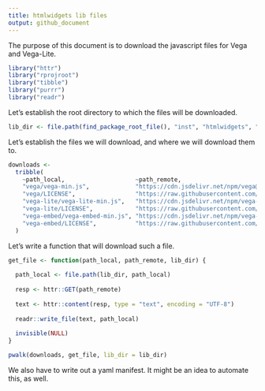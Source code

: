 ```yaml
---
title: htmlwidgets lib files
output: github_document
---
```


The purpose of this document is to download the javascript files for Vega and Vega-Lite.

```r
library("httr")
library("rprojroot")
library("tibble")
library("purrr")
library("readr")
```

Let's establish the root directory to which the files will be downloaded.

```r
lib_dir <- file.path(find_package_root_file(), "inst", "htmlwidgets", "lib")
```

Let's establish the files we will download, and where we will download them to.

```r
downloads <-
  tribble(
    ~path_local,                    ~path_remote,
    "vega/vega-min.js",             "https://cdn.jsdelivr.net/npm/vega@3",
    "vega/LICENSE",                 "https://raw.githubusercontent.com/vega/vega/master/LICENSE",
    "vega-lite/vega-lite-min.js",   "https://cdn.jsdelivr.net/npm/vega-lite@2",
    "vega-lite/LICENSE",            "https://raw.githubusercontent.com/vega/vega-lite/master/LICENSE",
    "vega-embed/vega-embed-min.js", "https://cdn.jsdelivr.net/npm/vega-embed@3",
    "vega-embed/LICENSE",           "https://raw.githubusercontent.com/vega/vega-embed/master/LICENSE"
  )
```

Let's write a function that will download such a file.

```r
get_file <- function(path_local, path_remote, lib_dir) {
  
  path_local <- file.path(lib_dir, path_local)
  
  resp <- httr::GET(path_remote)
  
  text <- httr::content(resp, type = "text", encoding = "UTF-8")
  
  readr::write_file(text, path_local)
  
  invisible(NULL)
}
```

```r
pwalk(downloads, get_file, lib_dir = lib_dir)
```

We also have to write out a yaml manifest. It might be an idea to automate this, as well.
